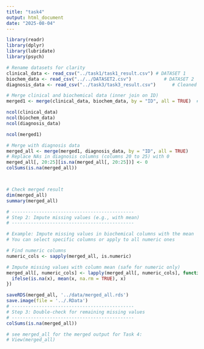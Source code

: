 ```yaml
---
title: "task4"
output: html_document
date: "2025-08-04"
---
```


```r
library(readr)
library(dplyr)
library(lubridate)
library(psych)

# Rename datasets for clarity
clinical_data <- read_csv("../task1/task1_result.csv") # DATASET 1
biochem_data <- read_csv("../../DATASET2.csv")            # DATASET 2
diagnosis_data <- read_csv("../task3/task3_result.csv")      # Cleaned DATASET 3

# Merge clinical and biochemical data (inner join on ID)
merged1 <- merge(clinical_data, biochem_data, by = "ID", all = TRUE)  # Use all=TRUE to keep all patients

ncol(clinical_data)
ncol(biochem_data)
ncol(diagnosis_data)

ncol(merged1)

# Merge with diagnosis data
merged_all <- merge(merged1, diagnosis_data, by = "ID", all = TRUE)
# Replace NAs in diagnosis columns (columns 20 to 25) with 0
merged_all[, 20:25][is.na(merged_all[, 20:25])] <- 0
colSums(is.na(merged_all))



# Check merged result
dim(merged_all)
summary(merged_all)

# ---------------------------------------------
# Step 2: Impute missing values (e.g., with mean)
# ---------------------------------------------

# Example: Impute missing values in biochemical columns with the mean
# You can select specific columns or apply to all numeric ones

# Find numeric columns
numeric_cols <- sapply(merged_all, is.numeric)

# Impute missing values with column mean (safe for numeric only)
merged_all[, numeric_cols] <- lapply(merged_all[, numeric_cols], function(x) {
  ifelse(is.na(x), mean(x, na.rm = TRUE), x)
})

saveRDS(merged_all, '../data/merged_all.rds')
save.image(file = '../.RData')
# ---------------------------------------------
# Step 3: Double-check for remaining missing values
# ---------------------------------------------
colSums(is.na(merged_all))

# see merged_all for the merged output for Task 4: 
# View(merged_all)
```

